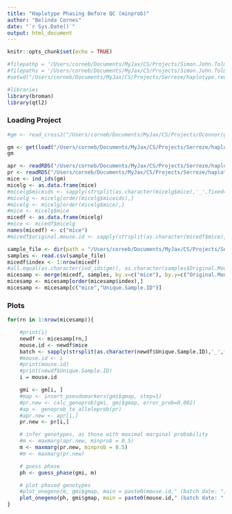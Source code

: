 ```yaml
---
title: "Haplotype Phasing Before QC (minprob)"
author: "Belinda Cornes"
date: "`r Sys.Date()`"
output: html_document
---
```


```r
knitr::opts_chunk$set(echo = TRUE)

#filepathp = '/Users/corneb/Documents/MyJax/CS/Projects/Simon.John.Tolman/Data/meta.data/'
#filepaths = '/Users/corneb/Documents/MyJax/CS/Projects/Simon.John.Tolman/haplo.reconst/2020-11-11/129Sj.v265d/all_samples_sorted/'
#setwd("/Users/corneb/Documents/MyJax/CS/Projects/Serreze/haplotype.reconstruction/output_hh/")

#libraries
library(broman)
library(qtl2)

```

### Loading Project
```r

#gm <- read_cross2("/Users/corneb/Documents/MyJax/CS/Projects/Oconnor/genoprobs/3.batches/all.samples/qtl2/gm_sorted.json")

gm <- get(load("/Users/corneb/Documents/MyJax/CS/Projects/Serreze/haplotype.reconstruction/output_hh/gm_serreze.192.RData"))
gm

apr <- readRDS("/Users/corneb/Documents/MyJax/CS/Projects/Serreze/haplotype.reconstruction/output_hh/probs_8state.rds")
pr <- readRDS("/Users/corneb/Documents/MyJax/CS/Projects/Serreze/haplotype.reconstruction/output_hh/probs_36state.rds")
mice <- ind_ids(gm)
micelg <- as.data.frame(mice)
#micelg$miceids <- sapply(strsplit(as.character(micelg$mice),'_',fixed=T),function(x) x[6])
#micelg <- micelg[order(micelg$miceids),]
#micelg <- micelg[order(micelg$mice),]
#mice <- micelg$mice
micedf <- as.data.frame(micelg)
#mice <- micedf$micelg
names(micedf) <- c("mice")
#micedf$original.mouse.id <- sapply(strsplit(as.character(micedf$mice),'_',fixed=T),function(x) x[6])

sample_file <- dir(path = "/Users/corneb/Documents/MyJax/CS/Projects/Serreze/haplotype.reconstruction/output/", pattern = "^DODB_*", full.names = TRUE)
samples <- read.csv(sample_file)
micedf$index <- 1:nrow(micedf)
#all.equal(as.character(ind_ids(gm)), as.character(samples$Original.Mouse.ID))
micesamp <- merge(micedf, samples, by.x=c("mice"), by.y=c("Original.Mouse.ID"), all=T)
micesamp <- micesamp[order(micesamp$index),]
micesamp <- micesamp[c("mice","Unique.Sample.ID")]


```

### Plots
```r

for(rn in 1:nrow(micesamp)){

	#print(i)
	newdf <- micesamp[rn,]
	mouse.id <- newdf$mice
	batch <- sapply(strsplit(as.character(newdf$Unique.Sample.ID),'_',fixed=T),function(x) x[6])
	#mouse.id <- i
	#print(mouse.id)
	#print(newdf$Unique.Sample.ID)
	i = mouse.id

	gmi <- gm[i, ] 
	#map <- insert_pseudomarkers(gmi$gmap, step=1)
	#pr.new <- calc_genoprob(gmi, gmi$gmap, error_prob=0.002)
	#ap <- genoprob_to_alleleprob(pr)
	#apr.new <- apr[i,]
	pr.new <- pr[i,]

	# infer genotypes, as those with maximal marginal probability
	#m <- maxmarg(apr.new, minprob = 0.5)
    m <- maxmarg(pr.new, minprob = 0.5)
	#m <- maxmarg(pr.new)

	# guess phase
	ph <- guess_phase(gmi, m)

	# plot phased genotypes
	#plot_onegeno(m, gmi$gmap, main = paste0(mouse.id," (batch date: ", batch,") [genoprobs;m]"),  shift=TRUE, col=c("#1111FF", "#888888"))
	plot_onegeno(ph, gmi$gmap, main = paste0(mouse.id," (batch date: ", batch,") [genoprobs]"),  shift=TRUE, col=c("#1111FF", "#888888"))
}

```